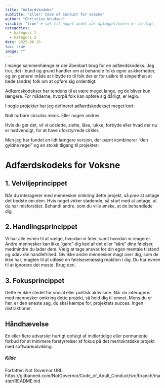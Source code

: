 ```yaml
---
title: "Adfærdskodeks"
subtitle: "Eller: Code of Conduct for voksne"
author: "Christian Knudsen"
visible: "true" # sæt til noget andet når oplægget/noten er færdigt
categories:
  - kategori 1
  - kategori 2
date: 2025-06-10
toc: true
image: ""
---
```


I mange sammenhænge er der åbenbart brug for en adfærdskodeks. Jeg tror, det i 
bund og grund handler om at behandle folks egne usikkerheder, og en generel 
måde at tilbyde ro til folk der er for usikre til simpelthen at bede 
(andre) folk om at opføre sig ordentligt.

Adfærdskodekser har tendens til at være meget lange, og de bliver kun længere. 
For måderne, hvorpå folk kan opføre sig dårligt, er legio.

I nogle projekter har jeg defineret adfærdskodekset meget kort:

Noli turbare circulos meos. Eller nogen andres.

Hvis du gør det, vil vi udslette, slette, låse, lukke, forbyde eller hvad der nu er nødvendigt, for at have uforstyrrede cirkler.

Men jeg har fundet en lidt længere version, der pænt kombinerer "den gyldne regel" og en stoisk tilgang til projekter:

# Adfærdskodeks for Voksne

## 1. Velviljeprincippet

Når du interagerer med mennesker omkring dette projekt, så prøv at antage det 
bedste om dem. Hvis noget virker stødende, så start med at antage, at du har 
misforstået. Behandl andre, som du ville ønske, at de behandlede dig.

## 2. Handlingsprincippet

Vi har alle evnen til at vælge, hvordan vi føler, samt hvordan vi reagerer. 
Andre mennesker kan ikke "gøre" dig ked af det eller "såre" dine følelser, 
medmindre du lader dem. Vælg at tage ansvar for din egen mentale tilstand og 
udøv din handlefrihed. Giv ikke andre mennesker magt over dig, som de ikke har; 
magten til at udløse en følelsesmæssig reaktion i dig. 
Du har evnen til at ignorere det meste. Brug den.

## 3. Fokusprincippet

Dette er ikke stedet for social eller politisk aktivisme. Når du interagerer med 
mennesker omkring dette projekt, så hold dig til emnet. Mens du er her, er den 
eneste sag, du skal kæmpe for, projektets succes. Ingen distraktioner.

## Håndhævelse

En eller flere advarsler hurtigt opfulgt af midlertidige eller permanente forbud 
for at minimere forstyrrelser af fokus på det meritokratiske projekt med softwareudvikling.

##### Kilde
Forfatter: Not Governor
URL: https://gitbanned.com/NotGovernor/Code_of_Adult_Conduct/src/branch/master/README.md
